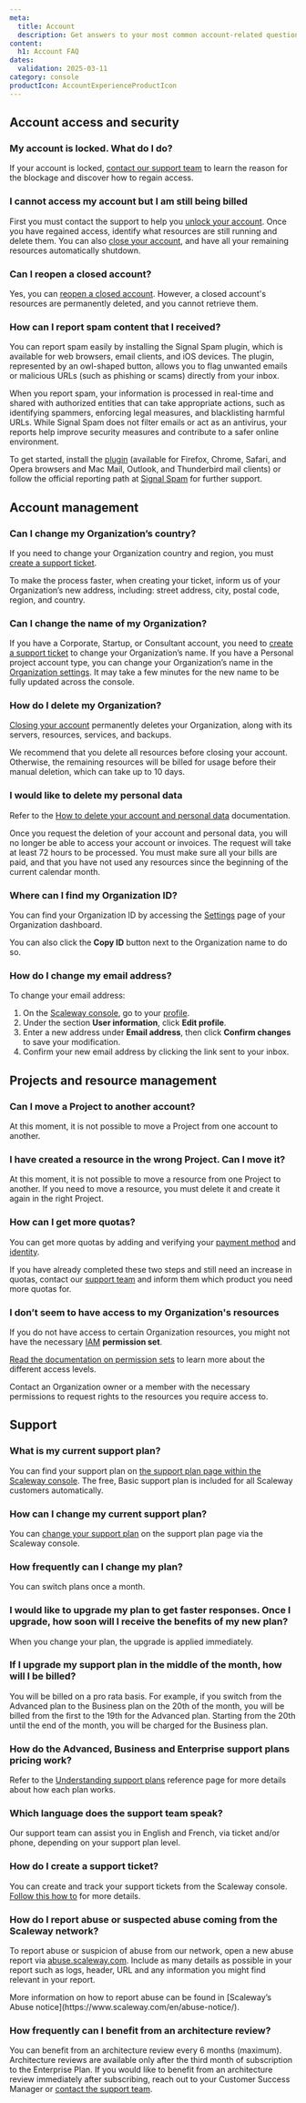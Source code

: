 ```yaml
---
meta:
  title: Account
  description: Get answers to your most common account-related questions.
content:
  h1: Account FAQ
dates:
  validation: 2025-03-11
category: console
productIcon: AccountExperienceProductIcon
---
```


## Account access and security

### My account is locked. What do I do?
If your account is locked, [contact our support team](https://console.scaleway.com/support/tickets/create) to learn the reason for the blockage and discover how to regain access.

### I cannot access my account but I am still being billed

First you must contact the support to help you [unlock your account](/account/troubleshooting/cannot-log-into-my-account/). Once you have regained access, identify what resources are still running and delete them. You can also [close your account](/account/how-to/close-account), and have all your remaining resources automatically shutdown.

### Can I reopen a closed account?
Yes, you can [reopen a closed account](/account/how-to/close-account/#how-to-reopen-your-account). However, a closed account's resources are permanently deleted, and you cannot retrieve them.

### How can I report spam content that I received?
You can report spam easily by installing the Signal Spam plugin, which is available for web browsers, email clients, and iOS devices. The plugin, represented by an owl-shaped button, allows you to flag unwanted emails or malicious URLs (such as phishing or scams) directly from your inbox.

When you report spam, your information is processed in real-time and shared with authorized entities that can take appropriate actions, such as identifying spammers, enforcing legal measures, and blacklisting harmful URLs. While Signal Spam does not filter emails or act as an antivirus, your reports help improve security measures and contribute to a safer online environment.

To get started, install the [plugin](https://www.signal-spam.fr/en/nos-modules/) (available for Firefox, Chrome, Safari, and Opera browsers and Mac Mail, Outlook, and Thunderbird mail clients) or follow the official reporting path at [Signal Spam](https://www.signal-spam.fr/en/parcours-signalant/) for further support.

## Account management

### Can I change my Organization’s country?
If you need to change your Organization country and region, you must [create a support ticket](https://console.scaleway.com/support/tickets/create).

To make the process faster, when creating your ticket, inform us of your Organization’s new address, including: street address, city, postal code, region, and country.

### Can I change the name of my Organization?
If you have a Corporate, Startup, or Consultant account, you need to [create a support ticket](https://console.scaleway.com/support/tickets/create) to change your Organization’s name. If you have a Personal project account type, you can change your Organization’s name in the [Organization settings](https://console.scaleway.com/organization/settings). It may take a few minutes for the new name to be fully updated across the console.

### How do I delete my Organization?
[Closing your account](/account/how-to/close-account/#how-to-close-your-account) permanently deletes your Organization, along with its servers, resources, services, and backups.

<Message type="note">
  We recommend that you delete all resources before closing your account. Otherwise, the remaining resources will be billed for usage before their manual deletion, which can take up to 10 days.
</Message>

### I would like to delete my personal data
Refer to the [How to delete your account and personal data](/account/how-to/close-account/) documentation.

<Message type="note">
  Once you request the deletion of your account and personal data, you will no longer be able to access your account or invoices. The request will take at least 72 hours to be processed. You must make sure all your bills are paid, and that you have not used any resources since the beginning of the current calendar month.
</Message>

### Where can I find my Organization ID?
You can find your Organization ID by accessing the [Settings](https://console.scaleway.com/organization/settings) page of your Organization dashboard.

You can also click the **Copy ID** button next to the Organization name to do so.

### How do I change my email address?
To change your email address:

1. On the [Scaleway console](https://console.scaleway.com), go to your [profile](https://console.scaleway.com/account/profile).
2. Under the section **User information**, click **Edit profile**.
3. Enter a new address under **Email address**, then click **Confirm changes** to save your modification.
4. Confirm your new email address by clicking the link sent to your inbox.

## Projects and resource management

### Can I move a Project to another account?
At this moment, it is not possible to move a Project from one account to another.

### I have created a resource in the wrong Project. Can I move it?
At this moment, it is not possible to move a resource from one Project to another.
If you need to move a resource, you must delete it and create it again in the right Project.

### How can I get more quotas?
You can get more quotas by adding and verifying your [payment method](/billing/how-to/add-payment-method/) and [identity](/account/how-to/verify-identity/).

If you have already completed these two steps and still need an increase in quotas, contact our [support team](https://console.scaleway.com/support/tickets/create) and inform them which product you need more quotas for.

### I don’t seem to have access to my Organization's resources
If you do not have access to certain Organization resources, you might not have the necessary [IAM](/iam/concepts/#iam) **permission set**.

[Read the documentation on permission sets](/iam/reference-content/permission-sets/)​ to learn more about the different access levels.

Contact an Organization owner or a member with the necessary permissions to request rights to the resources you require access to.

## Support

### What is my current support plan?
You can find your support plan on [the support plan page within the Scaleway console](https://console.scaleway.com/support/plans). The free, Basic support plan is included for all Scaleway customers automatically.

### How can I change my current support plan?
You can [change your support plan](/account/how-to/configure-support-plans/) on the support plan page via the Scaleway console.

### How frequently can I change my plan?
You can switch plans once a month.

### I would like to upgrade my plan to get faster responses. Once I upgrade, how soon will I receive the benefits of my new plan?
When you change your plan, the upgrade is applied immediately.

### If I upgrade my support plan in the middle of the month, how will I be billed?
You will be billed on a pro rata basis. For example, if you switch from the Advanced plan to the Business plan on the 20th of the month, you will be billed from the first to the 19th for the Advanced plan. Starting from the 20th until the end of the month, you will be charged for the Business plan.

### How do the Advanced, Business and Enterprise support plans pricing work?

Refer to the [Understanding support plans](/account/reference-content/understanding-support-plans) reference page for more details about how each plan works.

### Which language does the support team speak?
Our support team can assist you in English and French, via ticket and/or phone, depending on your support plan level.

### How do I create a support ticket?
You can create and track your support tickets from the Scaleway console. [Follow this how to](/account/how-to/open-a-support-ticket/) for more details.

### How do I report abuse or suspected abuse coming from the Scaleway network?
To report abuse or suspicion of abuse from our network, open a new abuse report via [abuse.scaleway.com](https://abuse.scaleway.com). Include as many details as possible in your report such as logs, header, URL and any information you might find relevant in your report.

<Message type="tip">
  More information on how to report abuse can be found in [Scaleway’s Abuse notice](https://www.scaleway.com/en/abuse-notice/).
</Message>

### How frequently can I benefit from an architecture review?
You can benefit from an architecture review every 6 months (maximum). Architecture reviews are available only after the third month of subscription to the Enterprise Plan. If you would like to benefit from an architecture review immediately after subscribing, reach out to your Customer Success Manager or [contact the support team](/account/how-to/open-a-support-ticket/).